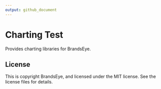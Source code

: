 ```yaml
---
output: github_document
---
```


<!-- README.md is generated from README.Rmd. Please edit that file -->

# Charting Test

Provides charting libraries for BrandsEye. 


## License

This is copyright BrandsEye, and licensed under the MIT license. See
the license files for details.
